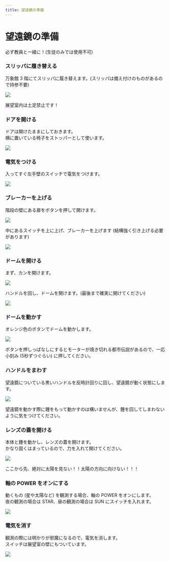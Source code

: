 ```yaml
---
title: 望遠鏡の準備
---
```



# 望遠鏡の準備

<Callout type="error">必ず教員と一緒に！(生徒のみでは使用不可)</Callout>

<Steps>

### スリッパに履き替える

万象館 3 階にてスリッパに履き替えます。(スリッパは備え付けのものがあるので持参不要)

![](/slipper.webp)

<Callout type="warning">展望室内は土足禁止です！</Callout>

### ドアを開ける

ドアは開けたままにしておきます。<br />
横に置いている椅子をストッパーとして使います。

![](/door_m.webp)

### 電気をつける

入ってすぐ左手壁のスイッチで電気をつけます。

![](/light_sw1_m.webp)

### ブレーカーを上げる

階段の壁にある扉をボタンを押して開けます。

![](/breaker_m.webp)

中にあるスイッチを上に上げ、ブレーカーを上げます (結構強く引き上げる必要があります)

![](/breaker_on_m.webp)

### ドームを開ける

まず、カンを開けます。

![](/dome_kan_m.webp)

ハンドルを回し、ドームを開けます。(最後まで確実に開けてください)

![](/dome_handle_m.webp)

### ドームを動かす

オレンジ色のボタンでドームを動かします。

![](/dome_remote3_m.webp)

<Callout type="info">
  ボタンを押しっぱなしにするとモーターが焼き切れる都市伝説があるので、一応小刻み
  (5秒ずつぐらい) に押してください。
</Callout>

### ハンドルをまわす

望遠鏡についている黒いハンドルを反時計回りに回し、望遠鏡が動く状態にします。

![](/ts_handle_m.webp)

<Callout type="warning">
  望遠鏡を動かす際に錘をもって動かすのは構いませんが、錘を回してしまわないように気をつけてください。
</Callout>

### レンズの蓋を開ける

本体と錘を動かし、レンズの蓋を開けます。<br />
かなり固くはまっているので、力を入れて開けてください。

![](/ts_cap1_m.webp)

<Callout type="error">
  ここから先、絶対に太陽を見ない！！太陽の方向に向けない！！！
</Callout>

### 軸の POWER をオンにする

動くもの (星や太陽など) を観測する場合、軸の POWER をオンにします。<br />
夜の観測の場合は STAR、昼の観測の場合は SUN にスイッチを入れます。

![](/ts_sw_m.webp)

### 電気を消す

観測の際には明かりが邪魔になるので、電気を消します。<br />
スイッチは展望室の壁にもついています。

![](/light_sw2_m.webp)

</Steps>
